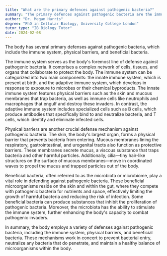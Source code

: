 ```yaml
---
title: "What are the primary defences against pathogenic bacteria?"
summary: "The primary defences against pathogenic bacteria are the immune system, physical barriers, and beneficial bacteria."
author: "Dr. Megan Harris"
degree: "PhD in Cellular Biology, University College London"
tutor_type: "IB Biology Tutor"
date: 2024-02-08
---
```


The body has several primary defenses against pathogenic bacteria, which include the immune system, physical barriers, and beneficial bacteria.

The immune system serves as the body's foremost line of defense against pathogenic bacteria. It comprises a complex network of cells, tissues, and organs that collaborate to protect the body. The immune system can be categorized into two main components: the innate immune system, which is present at birth, and the adaptive immune system, which develops in response to exposure to microbes or their chemical byproducts. The innate immune system features physical barriers such as the skin and mucous membranes that trap bacteria, as well as immune cells like neutrophils and macrophages that engulf and destroy these invaders. In contrast, the adaptive immune system includes specialized cells such as B cells, which produce antibodies that specifically bind to and neutralize bacteria, and T cells, which identify and eliminate infected cells.

Physical barriers are another crucial defense mechanism against pathogenic bacteria. The skin, the body's largest organ, forms a physical barrier that prevents bacteria from entering. Mucous membranes lining the respiratory, gastrointestinal, and urogenital tracts also function as protective barriers. These membranes secrete mucus, a viscous substance that traps bacteria and other harmful particles. Additionally, cilia—tiny hair-like structures on the surface of mucous membranes—move in coordinated waves to propel the mucus and trapped particles out of the body.

Beneficial bacteria, often referred to as the microbiota or microbiome, play a vital role in defending against pathogenic bacteria. These beneficial microorganisms reside on the skin and within the gut, where they compete with pathogenic bacteria for nutrients and space, effectively limiting the growth of harmful bacteria and reducing the risk of infection. Some beneficial bacteria can produce substances that inhibit the proliferation of pathogenic bacteria. Moreover, the microbiota has the ability to stimulate the immune system, further enhancing the body's capacity to combat pathogenic invaders.

In summary, the body employs a variety of defenses against pathogenic bacteria, including the immune system, physical barriers, and beneficial bacteria. These mechanisms work in concert to prevent bacterial entry, neutralize any bacteria that do penetrate, and maintain a healthy balance of microorganisms within the body.
    